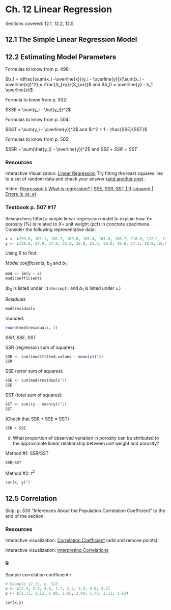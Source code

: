 # Ch. 12 Linear Regression {-}

Sections covered: 12.1, 12.2, 12.5

## 12.1 The Simple Linear Regression Model {-}

## 12.2 Estimating Model Parameters {-}

Formulas to know from p. 498: 

$b_1 = \dfrac{\sum(x_i -\overline{x})(y_i - \overline{y})}{\sum(x_i - \overline{x})^2} = \frac{S_{xy}}{S_{xx}}$ and $b_0 = \overline{y} - b_1 \overline{x}$

Formula to know from p. 502:

$SSE = \sum(y_i - \hat{y_i})^2$

Formulas to know from p. 504:

$SST = \sum(y_i - \overline{y})^2$ and $r^2 = 1 - \frac{SSE}{SST}$

Formulas to know from p. 505:

$SSR = \sum(\hat{y_i} - \overline{y})^2$ and $SSE + SSR = SST$



### Resources {-}

Interactive Visualization: [Linear Regression](https://jtr13.github.io/D3/BestFittingLine.html) Try fitting the least squares line to a set of random data and check your answer ([and another one](https://www.geogebra.org/m/xC6zq7Zv)).


Video: [Regression I: What is regression? | SSE, SSR, SST | R-squared | Errors (ε vs. e)](https://www.youtube.com/watch?v=aq8VU5KLmkY)


### Textbook p. 507 #17 {-}

Researchers fitted a simple linear regression model to explain how $Y=$ porosity (%) is related to $X=$ unit weight (pcf) in concrete specimens. Consider the following representative data:


```r
x <- c(99.0, 101.1, 102.7, 103.0, 105.4, 107.0, 108.7, 110.8, 112.1, 112.4, 113.6, 113.8, 115.1, 115.4, 120.0)
y <- c(28.8, 27.9, 27.0, 25.2, 22.8, 21.5, 20.9, 19.6, 17.1, 18.9, 16.0, 16.7, 13.0, 13.6, 10.8)
```

Using R to find:

*Model coefficients*, $b_0$ and $b_1$:

```r
mod <- lm(y ~ x)
mod$coefficients
```

($b_0$ is listed under `(Intercept)` and $b_1$ is listed under `x`.)

*Residuals*

```r
mod$residuals
```

rounded:

```r
round(mod$residuals, 2)
```

*SSR, SSE, SST*

SSR (regression sum of squares):

```r
SSR <- sum((mod$fitted.values - mean(y))^2)
SSR
```


SSE (error sum of squares):

```r
SSE <- sum(mod$residuals^2)
SSE
```

SST (total sum of squares):

```r
SST <- sum((y - mean(y))^2)
SST
```

(Check that SSR + SSE = SST)

```r
SSR + SSE  
```


d. What proportion of observed variation in porosity can be attributed to the approximate linear relationship between unit weight and porosity? 

Method #1: SSR/SST

```r
SSR/SST
```

Method #2: $r^2$

```r
cor(x, y)^2
```





## 12.5 Correlation {-}

Skip: p. 530 "Inferences About the Population Correlation Coefficient" to the end of the section. 

### Resources {-}

Interactive visualization: [Correlation Coefficient](https://1201.info/ch.-5-joint-probability.html#interactive) (add and remove points)

Interactive visualization: [Interpreting Correlations](https://rpsychologist.com/d3/correlation/) 


### R {-}

Sample correlation coefficient $r$

```r
# Example 12.15, p. 528
x <- c(2.4, 3.4, 4.6, 3.7, 2.2, 3.3, 4.0, 2.1)
y <- c(1.33, 2.12, 1.80, 1.65, 2.00, 1.76, 2.11, 1.63)

cor(x,y)
```




